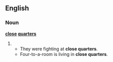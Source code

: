 ==English==
===Noun===
'''[[close]] [[quarters]]'''
# {{plural of|close quarter}}
#* They were fighting at '''close quarters'''.
#* Four-to-a-room is living in '''close quarters'''.